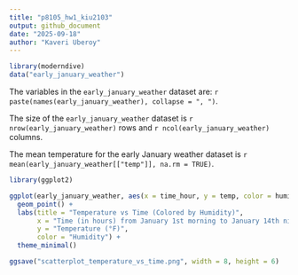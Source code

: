 ```yaml
---
title: "p8105_hw1_kiu2103"
output: github_document
date: "2025-09-18"
author: "Kaveri Uberoy"
---
```


```r
library(moderndive)
data("early_january_weather")
```

The variables in the `early_january_weather` dataset are: `r paste(names(early_january_weather), collapse = ", ")`.

The size of the `early_january_weather` dataset is `r nrow(early_january_weather)` rows and `r ncol(early_january_weather)` columns.

The mean temperature for the early January weather dataset is `r mean(early_january_weather[["temp"]], na.rm = TRUE)`.

```r
library(ggplot2)

ggplot(early_january_weather, aes(x = time_hour, y = temp, color = humid)) +
  geom_point() +
  labs(title = "Temperature vs Time (Colored by Humidity)",
       x = "Time (in hours) from January 1st morning to January 14th night",
       y = "Temperature (°F)",
       color = "Humidity") +
  theme_minimal()

ggsave("scatterplot_temperature_vs_time.png", width = 8, height = 6)
```